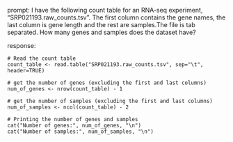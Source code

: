 prompt:
I have the following count table for an RNA-seq experiment, "SRP021193.raw_counts.tsv". The first column contains the gene names, the last column is gene length and the rest are samples.The file is tab separated. How many genes and samples does the dataset have?

response:
```
# Read the count table
count_table <- read.table("SRP021193.raw_counts.tsv", sep="\t", header=TRUE)

# get the number of genes (excluding the first and last columns)
num_of_genes <- nrow(count_table) - 1 

# get the number of samples (excluding the first and last columns)
num_of_samples <- ncol(count_table) - 2

# Printing the number of genes and samples
cat("Number of genes:", num_of_genes, "\n")
cat("Number of samples:", num_of_samples, "\n")
```
